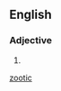==English==

===Adjective===
{{en-adj|-}}

# {{alternative spelling of|[[zootic]]}}

[[Category:English terms spelled with Ö|zootic]]